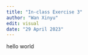 ```yaml
---
title: "In-class Exercise 3"
author: "Wan Xinyu"
edit: visual
date: "29 April 2023"
---
```


hello world
